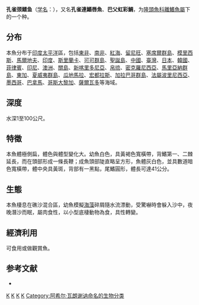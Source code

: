 {{Speciesbox
| taxon = Iniistius pavo
| status = LC
| status_system = IUCN3.1
| image = Juvenile Blue Razor Wrasse.jpg
| binomial_authority = [[Achille_Valenciennes|Valenciennes]], 1840
| synonyms = *''Hemipteronotus pavo''<br /><small>Temminck & Schlegel, 1845</small>
*''Hemipteronotus pavoninus''<br /><small>Valenciennes, 1840</small>
*''Iniistius pavoninus''<br /><small>Valenciennes, 1840</small>
*''Novacula tetrazona''<br /><small>Bleeker, 1859</small>
*''Xirichthys pavo''<br /><small>Valenciennes, 1840</small>
*''Xyrichthys pavo''<br /><small>Valenciennes, 1840</small>
*''Xyrichthys pavoninus''<br /><small>Valenciennes, 1840</small>
*''Xyrichtys pavo''<br /><small>Valenciennes, 1840</small>
}}

'''孔雀颈鳍鱼'''（[[学名|学名]]：{{lang|la|''Iniistius pavo''}}），又名'''孔雀連鰭唇魚'''、'''巴父虹彩鯛'''，为[[隆頭魚科|隆頭魚科]][[離鰭魚屬|離鰭魚屬]]下的一个种。

==分布==
本魚分布于[[印度|印度]][[太平洋|太平洋]]區，包括[[東非|東非]]、[[南非|南非]]、[[紅海|紅海]]、[[留尼旺|留尼旺]]、[[塞席爾群島|塞席爾群島]]、[[模里西斯|模里西斯]]、[[馬爾地夫|馬爾地夫]]、[[印度|印度]]、[[斯里蘭卡|斯里蘭卡]]、[[可可群島|可可群島]]、[[聖誕島|聖誕島]]、[[中國|中國]]、[[臺灣|臺灣]]、[[日本|日本]]、[[韓國|韓國]]、[[菲律賓|菲律賓]]、[[印尼|印尼]]、[[澳洲|澳洲]]、[[關島|關島]]、[[新喀里多尼亞|新喀里多尼亞]]、[[帛琉|帛琉]]、[[密克羅尼西亞|密克羅尼西亞]]、[[馬里亞納群島|馬里亞納群島]]、[[東加|東加]]、[[夏威夷群島|夏威夷群島]]、[[瓜地馬拉|瓜地馬拉]]、[[宏都拉斯|宏都拉斯]]、[[加拉巴哥群島|加拉巴哥群島]]、[[法屬波里尼西亞|法屬波里尼西亞]]、[[墨西哥|墨西哥]]、[[巴拿馬|巴拿馬]]、[[哥斯大黎加|哥斯大黎加]]、[[薩爾瓦多|薩爾瓦多]]等海域。

==深度==
水深1至100公尺。

==特徵==
本魚體極側扁，體色與體型變化大。幼魚白色，具黃褐色寬橫帶，背鰭第一、二棘延長，而在頭部形成一條長鞭；成魚頭部陡直略呈方形，魚體灰白色，並具數道暗色寬橫帶，體中央具黃斑，背部有一黑點，尾鰭圓形，體長可達41公分。

==生態==
本魚棲息在礁沙混合區，幼魚模擬[[海藻|海藻]]碎屑隨水流漂動，受驚嚇時會躲入沙中，夜晚潛沙而眠，屬肉食性，以小型底棲動物為食，具性轉變。

==經濟利用==
可食用或做觀賞魚。

== 参考文献 ==
*{{FishBase_species|genus=Iniistius|species=pavo|year=2011|month=12}}

{{taxonbar}}

[[Category:觀賞魚|K]]
[[Category:食用鱼|K]]
[[Category:頸鰭鱼属|K]]
[[Category:1840年描述的魚類|K]]
[[Category:阿希尔·瓦朗谢讷命名的生物分类|Category:阿希尔·瓦朗谢讷命名的生物分类]]